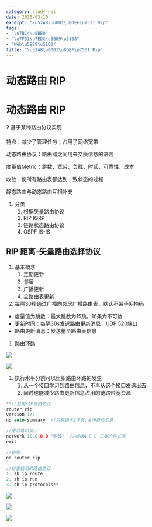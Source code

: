 ```yaml
---
category: study-net
date: 2025-03-10
excerpt: "\u52A8\u6001\u8DEF\u7531 Rip"
tags:
- "\u7B14\u8BB0"
- "\u7F51\u7EDC\u5B89\u5168"
- "Web\u5B89\u5168"
title: "\u52A8\u6001\u8DEF\u7531 Rip"
---
```

# 动态路由 RIP 

# 动态路由 RIP

❓ 基于某种路由协议实现

特点：减少了管理任务；占用了网络宽带 

动态路由协议：路由器之间用来交换信息的语言

度量值Metric：跳数、宽带、负载、时延、可靠性、成本 

收敛：使所有路由表都达到一致状态的过程

静态路由与动态路由互相补充

1. 分类
    1. 根据矢量路由协议
    2. RIP IGRP
    3. 链路状态路由协议
    4. OSPF IS-IS

## RIP 距离-矢量路由选择协议

1. 基本概念
    1. 定期更新
    2. 邻居
    3. 广播更新
    4. 全路由表更新
2. 每隔30秒通过广播向邻居广播路由表，默认不带子网掩码

* 度量值为跳数：最大跳数为15跳，16条为不可达
* 更新时间：每隔30s发送路由更新消息，UDP 520端口
* 路由更新消息：发送整个路由表信息

1. 路由环路

![](https://raw.githubusercontent.com/yy0691/img-bed/main/Net_Safe_FeiShu/PyELbTpOgowSquxvKsQcS5YvnRc.png)

![](https://raw.githubusercontent.com/yy0691/img-bed/main/Net_Safe_FeiShu/HRobbZCRvoK8gNx5X7HcergwnYc.png)

1. 执行水平分割可以组织路由环路的发生
    1. 从一个接口学习到路由信息，不再从这个接口发送出去
    2. 同时也能减少路由更新信息占用的链路带宽资源


```C++
**//启用RIP路由协议
router rip
version 1/2
no auto-summary  //只有版本2才有,关闭自动汇总

//激活路由接口
network 10.0.0.0 "网段"  //根据A B C 三类的格式写
exit

//删除
no router rip

//检查启用的路由协议
1. sh ip route
2. sh ip run 
3. sh ip protocols**
```

![](https://raw.githubusercontent.com/yy0691/img-bed/main/Net_Safe_FeiShu/KPjSbnxsmoftAsxgayLc7Xx3nvf.png)

![](https://raw.githubusercontent.com/yy0691/img-bed/main/Net_Safe_FeiShu/IRaJbzBVhojKCQxDBUhcE6aMnDd.png)

![](https://raw.githubusercontent.com/yy0691/img-bed/main/Net_Safe_FeiShu/PmuOb0ouMoyqYkxiJ78chzjvnid.png)

